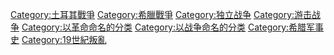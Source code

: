 {{catmore}}
{{Commonscat|Greek War of Independence}}

[[Category:土耳其戰爭|Category:土耳其戰爭]]
[[Category:希臘戰爭|Category:希臘戰爭]]
[[Category:独立战争|Category:独立战争]]
[[Category:游击战争|Category:游击战争]]
[[Category:以革命命名的分类|Category:以革命命名的分类]]
[[Category:以战争命名的分类|Category:以战争命名的分类]]
[[Category:希腊军事史|Category:希腊军事史]]
[[Category:19世紀叛亂|Category:19世紀叛亂]]
